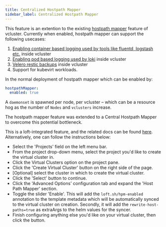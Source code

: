 ```yaml
---
title: Centralized Hostpath Mapper
sidebar_label: Centralized Hostpath Mapper
---
```


This feature is an extention to the existing [hostpath mapper](https://www.vcluster.com/docs/operator/monitoring-logging#enabling-hostpath-mapper) feature of vcluster.
Currently when enabled, hostpath mapper can support the following usecases:
1. [Enabling container based logging used by tools like fluentd, logstash etc.](https://www.vcluster.com/docs/operator/monitoring-logging#logging-with-elk-and-fluentd-inside-vcluster) inside vcluster
2. [Enabling pod based logging used by loki](https://www.vcluster.com/docs/operator/monitoring-logging#logging-with-grafana-and-loki) inside vcluster
3. [Velero restic backups](https://www.vcluster.com/docs/operator/backup#using-velero-inside-vcluster) inside vcluster
4. Support for kubevirt workloads.

In the normal deployment of hostpath mapper which can be enabled by:
```yaml
hostpathMapper:
  enabled: true
```

A `daemonset` is spawned per node, per vcluster – which can be a resource hog as the number of `Nodes` and `vclusters` increase.

The hostpath mapper feature was extended to a Central Hostpath Mapper to overcome this potential bottleneck.

This is a loft-integrated feature, and the related docs can be found [here](https://loft.sh/docs/virtual-clusters/central-hostpath-mapper).
Alternatively, one can follow the instructions below:

* Select the 'Projects' field on the left menu bar.
* From the project drop-down menu, select the project you'd like to create the virtual cluster in.
* Click the Virtual Clusters option on the project pane.
* Click the 'Create Virtual Cluster' button on the right side of the page.
* [Optional] select the cluster in which to create the virtual cluster.
* Click the 'Select' button to continue.
* Click the 'Advanced Options' configuration tab and expand the 'Host Path Mapper' section.
* Toggle the slider 'Enable'. This will add the `loft.sh/hpm-enabled` annotation to the template metadata which will be automatically synced to the virtual cluster on creation. Secondly, it will add the `rewrite-host-paths=true` as extraArgs to the helm values for the syncer.
* Finish configuring anything else you'd like on your virtual cluster, then click the
button.